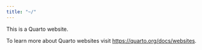 ```yaml
---
title: "~/"
---
```


This is a Quarto website.

To learn more about Quarto websites visit <https://quarto.org/docs/websites>.
